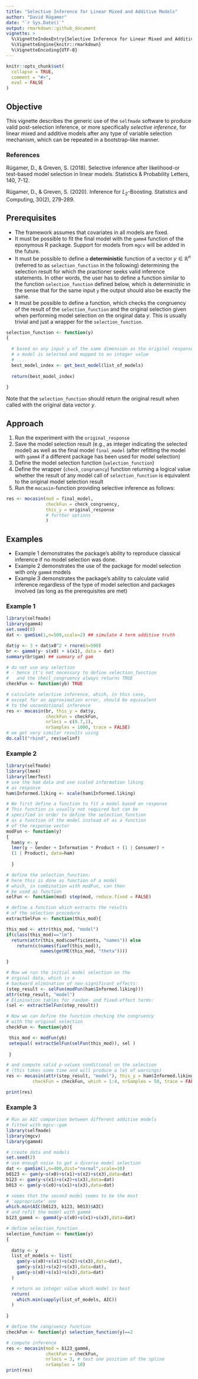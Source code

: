 ```yaml
---
title: "Selective Inference for Linear Mixed and Additive Models"
author: "David Rügamer"
date: "`r Sys.Date()`"
output: rmarkdown::github_document
vignette: >
  %\VignetteIndexEntry{Selective Inference for Linear Mixed and Additive Models}
  %\VignetteEngine{knitr::rmarkdown}
  %\VignetteEncoding{UTF-8}
---
```


```r
knitr::opts_chunk$set(
  collapse = TRUE,
  comment = "#>",
  eval = FALSE
)
```

## Objective

This vignette describes the generic use of the `selfmade` software to produce valid post-selection inference, or more specifically *selective inference*, for linear mixed and additive models after any type of variable selection mechanism, which can be repeated in a bootstrap-like manner.

### References

Rügamer, D., & Greven, S. (2018). Selective inference after likelihood-or test-based model selection in linear models. Statistics & Probability Letters, 140, 7-12.

Rügamer, D., & Greven, S. (2020). Inference for $L_2$-Boosting. Statistics and Computing, 30(2), 279-289.

## Prerequisites

- The framework assumes that covariates in all models are fixed.
- It must be possible to fit the final model with the `gamm4` function of the eponymous R package. Support for models from `mgcv` will be added in the future.
- It must be possible to define a __deterministic__ function of a vector $y \in \mathbb{R}^n$ (referred to as `selection_function` in the following) determining the selection result for which the practioner seeks valid inference statements. In other words, the user has to define a function similar to the function `selection_function` defined below, which is deterministic in the sense that for the same input `y` the output should also be exactly the same.
- It must be possible to define a function, which checks the congruency of the result of the `selection_function` and the original selection given when performing model selection on the original data $y$. This is usually trivial and just a wrapper for the `selection_function`.

```r
selection_function <- function(y)
{
  
  # based on any input y of the same dimension as the original response
  # a model is selected and mapped to an integer value
  # ....
  best_model_index <- get_best_model(list_of_models)
  
  return(best_model_index)
  
}
```

Note that the `selection_function` should return the original result when called with the original data vector $y$.

## Approach

1. Run the experiment with the `original_response`
2. Save the model selection result (e.g., as integer indicating the selected model) as well as the final model `final_model` (after refitting the model with `gamm4` if a different package has been used for model selection)
3. Define the model selection function (`selection_function`)
4. Define the wrapper (`check_congruency`) function returning a logical value whether the result of any model call of `selection_function` is equivalent to the original model selection result
5. Run the `mocasin`-function providing selective inference as follows:

```r
res <- mocasin(mod = final_model,
               checkFun = check_congruency,
               this_y = original_response
               # further options
               )
```


## Examples

* Example 1 demonstrates the package's ability to reproduce classical inference if no model selection was done.
* Example 2 demonstrates the use of the package for model selection with only `gamm4` models
* Example 3 demonstrates the package's ability to calculate valid inference regardless of the type of model selection and packages involved (as long as the prerequisites are met)

### Example 1

```r
library(selfmade)
library(gamm4)
set.seed(0)
dat <- gamSim(1,n=500,scale=2) ## simulate 4 term additive truth

dat$y <- 3 + dat$x0^2 + rnorm(n=500)
br <- gamm4(y~ s(x0) + s(x1), data = dat)
summary(br$gam) ## summary of gam

# do not use any selection
# - hence it's not necessary to define selection_function
#   and the checl_congruency always returns TRUE
checkFun <- function(yb) TRUE

# calculate selective inference, which, in this case,
# except for an approximation error, should be equivalent
# to the unconditional inference
res <- mocasin(br, this_y = dat$y,
               checkFun = checkFun,
               nrlocs = c(0.7,1),
               nrSamples = 1000, trace = FALSE)
# we get very similar results using
do.call("rbind", res$selinf)
```

### Example 2

```r
library(selfmade)
library(lme4)
library(lmerTest)
# use the ham data and use scaled information liking
# as response
ham$Informed.liking <- scale(ham$Informed.liking)

# We first define a function to fit a model based on response
# This function is usually not required but can be 
# specified in order to define the selection_function
# as a function of the model instead of as a function
# of the response vector
modFun <- function(y)
{
  ham$y <- y
  lmer(y ~ Gender + Information * Product + (1 | Consumer) +
  (1 | Product), data=ham)
  
  }

# define the selection_function:
# here this is done as function of a model
# which, in combination with modFun, can then
# be used as function 
selFun <- function(mod) step(mod, reduce.fixed = FALSE)

# define a function which extracts the results 
# of the selection procedure
extractSelFun <- function(this_mod){

this_mod <- attr(this_mod, "model")
if(class(this_mod)=="lm") 
  return(attr(this_mod$coefficients, "names")) else
    return(c(names(fixef(this_mod)), 
             names(getME(this_mod, "theta"))))

}

# Now we run the initial model selection on the 
# orginal data, which is a 
# backward elimination of non-significant effects:
(step_result <- selFun(modFun(ham$Informed.liking)))
attr(step_result, "model")
# Elimination tables for random- and fixed-effect terms:
(sel <- extractSelFun(step_result))

# Now we can define the function checking the congruency
# with the original selection
checkFun <- function(yb){ 

 this_mod <- modFun(yb)
 setequal( extractSelFun(selFun(this_mod)), sel )
 
 }

# and compute valid p-values conditional on the selection
# (this takes some time and will produce a lot of warnings)
res <- mocasin(attr(step_result, "model"), this_y = ham$Informed.liking,
          checkFun = checkFun, which = 1:4, nrSamples = 50, trace = FALSE)

print(res)
```

### Example 3

```r
# Run an AIC comparison between different additive models 
# fitted with mgcv::gam
library(selfmade)
library(mgcv)
library(gamm4)

# create data and models
set.seed(2)
# use enough noise to get a diverse model selection
dat <- gamSim(1,n=400,dist="normal",scale=10)
b0123 <- gam(y~s(x0)+s(x1)+s(x2)+s(x3),data=dat)
b123 <- gam(y~s(x1)+s(x2)+s(x3),data=dat)
b013 <- gam(y~s(x0)+s(x1)+s(x3),data=dat)

# seems that the second model seems to be the most 
# 'appropriate' one
which.min(AIC(b0123, b123, b013)$AIC)
# and refit the model with gamm4
b123_gamm4 <- gamm4(y~s(x0)+s(x1)+s(x3),data=dat)

# define selection_function
selection_function <- function(y)
{
  
  dat$y <- y
  list_of_models <- list(
    gam(y~s(x0)+s(x1)+s(x2)+s(x3),data=dat),
    gam(y~s(x1)+s(x2)+s(x3),data=dat),
    gam(y~s(x0)+s(x1)+s(x3),data=dat)
  )

  # return an integer value which model is best
  return(
    which.min(sapply(list_of_models, AIC))
  )
  
}

# define the congruency function
checkFun <- function(y) selection_function(y)==2

# compute inference
res <- mocasin(mod = b123_gamm4,
               checkFun = checkFun,
               nrlocs = 3, # test one position of the spline
               nrSamples = 10)
print(res)
```

